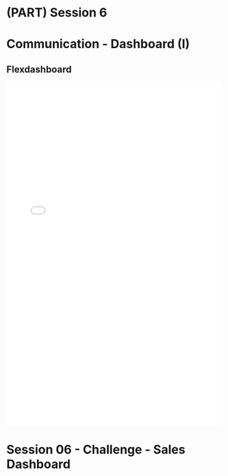 # (PART) Session 6 {-}

# Communication - Dashboard (I)
## Flexdashboard

<iframe src="sales_dashboard_flex.html" width="100%" height="800" id="igraph" scrolling="no" seamless="seamless" frameBorder="0"></iframe>

# Session 06 - Challenge - Sales Dashboard



